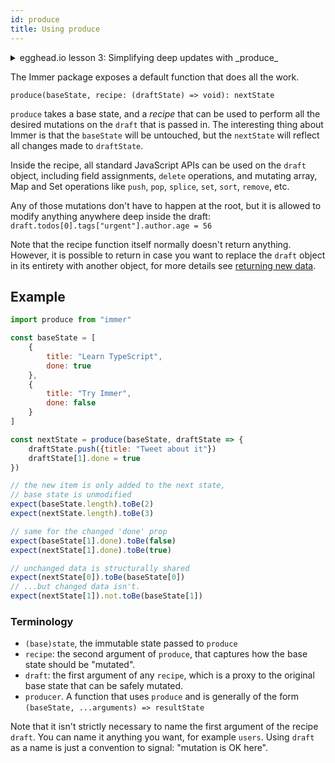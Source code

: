 ```yaml
---
id: produce
title: Using produce
---
```


<center>
	<div
		data-ea-publisher="immerjs"
		data-ea-type="image"
		className="horizontal bordered"
	></div>
</center> <details>
	<summary className="egghead-summary">
		egghead.io lesson 3: Simplifying deep updates with _produce_
	</summary>
	<br />
	<div>
		<iframe
			width="760"
			height="427"
			scrolling="no"
			src="https://egghead.io/lessons/javascript-simplify-deep-state-updates-using-immer-produce/embed"
		></iframe>
	</div>
	<a
		className="egghead-link"
		href="https://egghead.io/lessons/javascript-simplify-deep-state-updates-using-immer-produce"
	>
		Hosted on egghead.io
	</a>
</details>

The Immer package exposes a default function that does all the work.

`produce(baseState, recipe: (draftState) => void): nextState`

`produce` takes a base state, and a _recipe_ that can be used to perform all the desired mutations on the `draft` that is passed in. The interesting thing about Immer is that the `baseState` will be untouched, but the `nextState` will reflect all changes made to `draftState`.

Inside the recipe, all standard JavaScript APIs can be used on the `draft` object, including field assignments, `delete` operations, and mutating array, Map and Set operations like `push`, `pop`, `splice`, `set`, `sort`, `remove`, etc.

Any of those mutations don't have to happen at the root, but it is allowed to modify anything anywhere deep inside the draft: `draft.todos[0].tags["urgent"].author.age = 56`

Note that the recipe function itself normally doesn't return anything. However, it is possible to return in case you want to replace the `draft` object in its entirety with another object, for more details see [returning new data](return).

## Example

```javascript
import produce from "immer"

const baseState = [
	{
		title: "Learn TypeScript",
		done: true
	},
	{
		title: "Try Immer",
		done: false
	}
]

const nextState = produce(baseState, draftState => {
	draftState.push({title: "Tweet about it"})
	draftState[1].done = true
})
```

```javascript
// the new item is only added to the next state,
// base state is unmodified
expect(baseState.length).toBe(2)
expect(nextState.length).toBe(3)

// same for the changed 'done' prop
expect(baseState[1].done).toBe(false)
expect(nextState[1].done).toBe(true)

// unchanged data is structurally shared
expect(nextState[0]).toBe(baseState[0])
// ...but changed data isn't.
expect(nextState[1]).not.toBe(baseState[1])
```

### Terminology

- `(base)state`, the immutable state passed to `produce`
- `recipe`: the second argument of `produce`, that captures how the base state should be "mutated".
- `draft`: the first argument of any `recipe`, which is a proxy to the original base state that can be safely mutated.
- `producer`. A function that uses `produce` and is generally of the form `(baseState, ...arguments) => resultState`

Note that it isn't strictly necessary to name the first argument of the recipe `draft`. You can name it anything you want, for example `users`. Using `draft` as a name is just a convention to signal: "mutation is OK here".
